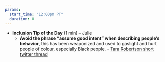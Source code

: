 ```yaml
---
params: 
  start_time: "12:00pm PT"
  duration: 0
---
```


- **Inclusion Tip of the Day** (1 min) – Julie
  - **Avoid the phrase “assume good intent” when describing people’s behavior**, this has been weaponized and used to gaslight and hurt people of colour, especially Black people. - [Tara Robertson short twitter thread](https://twitter.com/tararobertson/status/1460298580246233090)